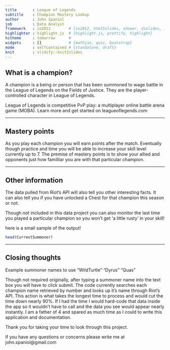 ```yaml
---
title       : League of Legends
subtitle    : Champion Mastery Lookup
author      : John Spaniol
job         : Data Analyst
framework   : io2012        # {io2012, html5slides, shower, dzslides, ...}
highlighter : highlight.js  # {highlight.js, prettify, highlight}
hitheme     : tomorrow      # 
widgets     : []            # {mathjax, quiz, bootstrap}
mode        : selfcontained # {standalone, draft}
knit        : slidify::knit2slides
---
```


## What is a champion?

A champion is a being or person that has been summoned to wage battle in the League of Legends on the Fields of Justice. They are the player-controlled character in League of Legends.

League of Legends is competitive PvP play: a multiplayer online battle arena game (MOBA). Learn more and get started on leagueoflegends.com


---

## Mastery points

As you play each champion you will earn points after the match. Eventually though practice and time you will be able to increase your skill level currently up to 7. The premise of mastery points is to show your allied and opponents just how familliar you are with that particular champion. 

---

## Other information

The data pulled from Riot's API will also tell you other interesting facts. It can also tell you if you have unlocked a Chest for that champion this season or not.  

Though not included in this data project you can also monitor the last time you played a particular champion so you won't get 'a little rusty' in your skill!

here is a small sample of the output!

```r
head(CurrentSummoner)

```

---

## Closing thoughts

Example summoner names to use "WildTurtle" "Dyrus" "Quas"


Though not required originally, after typing a summoner name into the text box you will have to click submit. The code currently searches each champion name retrieved by number and looks up it's name through Riot's API. This action is what takes the longest time to process and would cut the time down nearly 90%. If I had the time I would hard-code that data inside the app so it wouldn't have to call and the data you see would appear nearly instantly. I am a father of 4 and spared as much time as I could to write this application and documentation.

Thank you for taking your time to look through this project. 

If you have any questions or concerns please write me at john.spaniol@gmail.com
